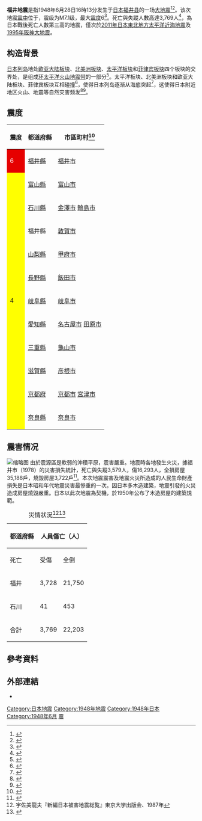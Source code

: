 {{noteTA|G1=Earthquake}}
{{地震
|name=1948年福井地震
|image= Fukui Earthquake 1948 - damaged building.jpg
|image name= 
|map=
|imageby=
| map2 = {{Location map |Japan Fukui
|label=
 |lat_deg=36|lat_min=10|lat_sec=18
 |lon_deg=136|lon_min=17|lon_sec=24
 |position=right
 |width=250
 |float=center
 |mark=Bullseye1.svg
 |marksize=40
 |caption=}}
|caption=福井地震後的大和百貨店
|date=1948年6月28日 
|time=16時13分（[[日本標準時|JST]]）
|depth=10公里<ref>[http://www.isc.ac.uk/iscgem/index.php ISC-GEM Global Instrumental Earthquake Catalogue (1900–2009)]</ref>
|scaletype=マグニチュード(M)
|規模=M7.1
|shindo=
|shindoarea=
|tsunami=
|type=
|after=
|mostafter=
|傷亡人數=死亡/失蹤：3,769
|money=
|受影響地區=
|data=
|plus=
|震中={{Coord|36.2|||N|136.2|||E|display=inline, title}}<ref>[https://www.zisin.jp/publications/document05_05.html 日本付近のおもな被害地震年代表] - 日本地震学会</ref>}}'''福井地震'''是指1948年6月28日16時13分发生于[[日本|日本]][[福井县|福井县]]的一场[[大地震|大地震]]<ref>{{Kotobank|福井地震}}</ref><ref>{{Cite web|title=報告書（1948 福井地震） : 防災情報のページ - 内閣府|url=https://www.bousai.go.jp/kyoiku/kyokun/kyoukunnokeishou/rep/1948_fukui_jishin/index.html|access-date=2022-04-04|work=www.bousai.go.jp}}</ref>。该次地震[[震中|震中]]位于{{Coord|36.2|||N|136.2|||E}}，震级为M7.1级，最大[[日本氣象廳震度階級|震度]]6<ref>{{Cite web|title=1948年 福井地震・（昭和23年） 6月28日～自然災害の記録～NHK東日本大震災アーカイブス|url=https://www2.nhk.or.jp/archives/311shogen/disaster_records/detail.cgi?das_id=D0010060103_00000|access-date=2022-04-04|work=NHK災害アーカイブス}}</ref>。死亡與失蹤人數高達3,769人<ref>{{Cite web|title=福井地震（1948年）|url=https://www.jiji.com/jc/v2?id=20100822earthquake_disaster_of_japan_08|access-date=2022-04-04|work=時事ドットコム|language=ja}}</ref>，為日本戰後死亡人數第三高的地震，僅次於[[2011年日本東北地方太平洋近海地震|2011年日本東北地方太平洋近海地震]]及[[阪神大地震|1995年阪神大地震]]。

== 构造背景 ==
[[日本列岛|日本列岛]]地处[[欧亚大陆板块|欧亚大陆板块]]、[[北美洲板块|北美洲板块]]、[[太平洋板块|太平洋板块]]和[[菲律宾板块|菲律宾板块]]四个板块的交界处，是组成[[环太平洋火山地震带|环太平洋火山地震带]]的一部分<ref>{{Cite web|url=http://www.data.jma.go.jp/svd/eqev/data/jishin/about_eq.html|script-title=ja:地震発生のしくみ|publisher=気象庁|accessdate=2017-12-17|language=ja|archive-date=2014-07-13|archive-url=https://web.archive.org/web/20140713010136/http://www.data.jma.go.jp/svd/eqev/data/jishin/about_eq.html|dead-url=no}}</ref>。太平洋板块、北美洲板块和欧亚大陆板块、菲律宾板块互相碰撞<ref>{{Cite web|url=http://www.geol.sci.hiroshima-u.ac.jp/~envi/link/TohokuEarthquake.html|script-title=ja:プレート収束帯の地震発生について|publisher=広島大学地球惑星システム学 片山郁夫|accessdate=2017-12-17|language=ja|deadurl=yes|archiveurl=https://www.webcitation.org/5xpb4eSK8?url=http://www.geol.sci.hiroshima-u.ac.jp/~envi/link/TohokuEarthquake.html|archivedate=2011-04-10}}</ref>，使得日本列岛逐渐从海底突起<ref>{{Cite web|url=http://www.s-yamaga.jp/nanimono/chikyu/nihon-01.htm|title=日本列島|publisher=われわれはどこから来て、どこへ行こうとしているのか そして、われわれは何者か －宇宙・地球・人類－|accessdate=2017-12-17|language=ja|archive-date=2012-02-20|archive-url=https://web.archive.org/web/20120220060719/http://www.s-yamaga.jp/nanimono/chikyu/nihon-01.htm|dead-url=no}}</ref>，这使得日本附近地区火山、地震等自然灾害频发<ref>{{Cite web|url=http://www.zenchiren.or.jp/tikei/index.htm|title=災害立国日本|publisher=全国地質調査業協会連合会|accessdate=2017-12-17|language=ja|archive-date=2011-11-09|archive-url=https://web.archive.org/web/20111109055314/http://www.zenchiren.or.jp/tikei/index.htm|dead-url=no}}</ref><ref>{{Cite web|url=http://www.eri.u-tokyo.ac.jp/KOHO/KOHO/backnumber/14/14-1.html|script-title=ja:プレートテクトニクスと日本列島付近の地震|publisher=東京大学 地震研究所|language=ja|accessdate=2017-12-17|archive-date=2011-10-05|archive-url=https://web.archive.org/web/20111005042439/http://www.eri.u-tokyo.ac.jp/KOHO/KOHO/backnumber/14/14-1.html|dead-url=no}}</ref>。

==震度==
{| class="wikitable"
|-
! style="width:2em" | 震度
! style="width:4em" | 都道府縣
! 市區町村<ref>{{Cite web|title=震度データベース検索|url=https://www.data.jma.go.jp/svd/eqdb/data/shindo/#19480628161328|access-date=2022-04-04|work=www.data.jma.go.jp|publisher=[[気象庁|気象庁]]|language=ja}}</ref>
|-
! style="background-color:#e60000" | <span style="color:#fff;">6</span>
| [[福井縣|福井縣]]
| [[福井市|福井市]]
|-
! style="background-color:#ffff00" rowspan="11" | 4
| [[富山縣|富山縣]]
| [[富山市|富山市]]
|-
| [[石川縣|石川縣]]
| [[金澤市|金澤市]] [[輪島市|輪島市]]
|-
| 福井縣
| [[敦賀市|敦賀市]]
|-
| [[山梨縣|山梨縣]]
| [[甲府市|甲府市]]
|-
| [[長野縣|長野縣]]
| [[飯田市|飯田市]]
|-
| [[岐阜縣|岐阜縣]]
| [[岐阜市|岐阜市]]
|-
| [[愛知縣|愛知縣]]
| [[名古屋市|名古屋市]] [[田原市|田原市]]
|-
| [[三重縣|三重縣]]
| [[龜山市|龜山市]]
|-
| [[滋賀縣|滋賀縣]]
| [[彦根市|彦根市]]
|-
| [[京都府|京都府]]
| [[京都市|京都市]] [[宮津市|宮津市]]
|-
| [[奈良縣|奈良縣]]
| [[奈良市|奈良市]]
|}

== 震害情况 ==
[[File:1948_Fukui_Earthquake_damage_02.jpg|缩略图]]
由於震源區是軟弱的沖積平原，震害嚴重。地震時各地發生火災，據福井市（1978）的災害損失統計，死亡與失蹤3,579人，傷16,293人，全損房屋35,188戶，燒毀房屋3,722戶<ref>{{Cite web |url=https://core.ac.uk/download/pdf/59042237.pdf |title=資料に見る福井大震災の概要 |access-date=2021-05-29 |archive-date=2020-07-14 |archive-url=https://web.archive.org/web/20200714154918/https://core.ac.uk/download/pdf/59042237.pdf |dead-url=no }}</ref>。本次地震震害及地震火災所造成的人民生命財產損失是日本昭和年代地震災害最慘重的一次。因日本多木造建築，地震引發的火災造成房屋燒毀嚴重。日本以此次地震為契機，於1950年公布了木造房屋的建築規範。

{| class="wikitable" style="text-align:right"
|+ 災情狀況<ref>宇佐美龍夫『新編日本被害地震総覧』東京大学出版会、1987年</ref><ref>{{Cite web|title=福井地震|url=https://www.data.jma.go.jp/fukui/shosai/051fukui_jishin.html|access-date=2022-04-04|work=www.data.jma.go.jp|publisher=福井地方気象台|language=ja}}</ref>
! rowspan="2" | 都道府縣 || colspan="2" | 人員傷亡（人） || colspan="3" | 房屋損毀（戶）
|-
! 死亡 || 受傷 || 全倒 || 半倒 || 燒毀
|-
! 福井
| 3,728 || 21,750 || 35,382 || 10,542 || 3,851
|-
! 石川
| 41 || 453 || 802 || 1,274 || 0
|-
! 合計
| 3,769 || 22,203 || 36,184 || 11,816 || 3,851
|}

==參考資料==
{{reflist}}

== 外部連結 ==
*{{Commons category-inline|1948 Fukui earthquake}}
{{日本地震}}
{{1948年地震}}
{{portal bar|日本|災害|地球科學}}

[[Category:日本地震|Category:日本地震]]
[[Category:1948年地震|Category:1948年地震]]
[[Category:1948年日本|Category:1948年日本]]
[[Category:1948年6月|Category:1948年6月]]
[[Category:福井縣歷史|震]]